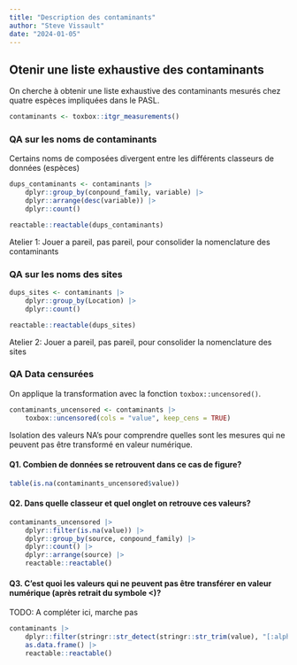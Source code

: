 ```yaml
---
title: "Description des contaminants"
author: "Steve Vissault"
date: "2024-01-05"
---
```


## Otenir une liste exhaustive des contaminants 

On cherche à obtenir une liste exhaustive des contaminants mesurés chez quatre espèces impliquées dans le PASL.

```r
contaminants <- toxbox::itgr_measurements()
```

### QA sur les noms de contaminants

Certains noms de composées divergent entre les différents classeurs de données (espèces)

```R
dups_contaminants <- contaminants |> 
    dplyr::group_by(conpound_family, variable) |>
    dplyr::arrange(desc(variable)) |>
    dplyr::count()

reactable::reactable(dups_contaminants)
```

Atelier 1: Jouer a pareil, pas pareil, pour consolider la nomenclature des contaminants

### QA sur les noms des sites
 
```R
dups_sites <- contaminants |> 
    dplyr::group_by(Location) |>
    dplyr::count()

reactable::reactable(dups_sites)
```

Atelier 2: Jouer a pareil, pas pareil, pour consolider la nomenclature des sites

### QA Data censurées

On applique la transformation avec la fonction `toxbox::uncensored()`.

```r
contaminants_uncensored <- contaminants |> 
    toxbox::uncensored(cols = "value", keep_cens = TRUE)
```

Isolation des valeurs NA's pour comprendre quelles sont les mesures qui ne peuvent pas être transformé en valeur numérique. 

#### Q1. Combien de données se retrouvent dans ce cas de figure?

```r
table(is.na(contaminants_uncensored$value))
```

#### Q2. Dans quelle classeur et quel onglet on retrouve ces valeurs?

```r
contaminants_uncensored |> 
    dplyr::filter(is.na(value)) |>
    dplyr::group_by(source, conpound_family) |>
    dplyr::count() |>
    dplyr::arrange(source) |>
    reactable::reactable()
```

#### Q3. C'est quoi les valeurs qui ne peuvent pas être transférer en valeur numérique (après retrait du symbole <)?

TODO: A compléter ici, marche pas

```R
contaminants |> 
    dplyr::filter(stringr::str_detect(stringr::str_trim(value), "[:alpha:]")) |>
    as.data.frame() |>
    reactable::reactable()
```
